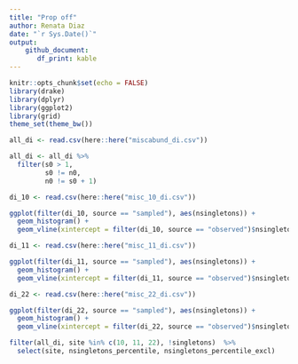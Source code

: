 ```yaml
---
title: "Prop off"
author: Renata Diaz
date: "`r Sys.Date()`"
output: 
    github_document:
       df_print: kable
---
```


```r
knitr::opts_chunk$set(echo = FALSE)
library(drake)
library(dplyr)
library(ggplot2)
library(grid)
theme_set(theme_bw())

all_di <- read.csv(here::here("miscabund_di.csv")) 

all_di <- all_di %>%
  filter(s0 > 1,
         s0 != n0,
         n0 != s0 + 1) 


```


```r
di_10 <- read.csv(here::here("misc_10_di.csv"))

ggplot(filter(di_10, source == "sampled"), aes(nsingletons)) +
  geom_histogram() +
  geom_vline(xintercept = filter(di_10, source == "observed")$nsingletons)

di_11 <- read.csv(here::here("misc_11_di.csv"))

ggplot(filter(di_11, source == "sampled"), aes(nsingletons)) +
  geom_histogram() +
  geom_vline(xintercept = filter(di_11, source == "observed")$nsingletons)

di_22 <- read.csv(here::here("misc_22_di.csv"))

ggplot(filter(di_22, source == "sampled"), aes(nsingletons)) +
  geom_histogram() +
  geom_vline(xintercept = filter(di_22, source == "observed")$nsingletons)

filter(all_di, site %in% c(10, 11, 22), !singletons)  %>%
  select(site, nsingletons_percentile, nsingletons_percentile_excl)

```
